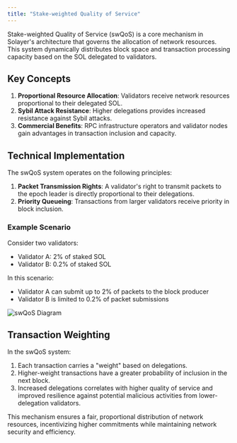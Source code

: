 ```yaml
---
title: "Stake-weighted Quality of Service"
---
```


Stake-weighted Quality of Service (swQoS) is a core mechanism in Solayer's architecture that governs the allocation of network resources. This system dynamically distributes block space and transaction processing capacity based on the SOL delegated to validators.

## Key Concepts

1. **Proportional Resource Allocation**: Validators receive network resources proportional to their delegated SOL.
2. **Sybil Attack Resistance**: Higher delegations provides increased resistance against Sybil attacks.
3. **Commercial Benefits**: RPC infrastructure operators and validator nodes gain advantages in transaction inclusion and capacity.

## Technical Implementation

The swQoS system operates on the following principles:

1. **Packet Transmission Rights**: A validator's right to transmit packets to the epoch leader is directly proportional to their delegations.
2. **Priority Queueing**: Transactions from larger validators receive priority in block inclusion.

### Example Scenario

Consider two validators:
- Validator A: 2% of staked SOL
- Validator B: 0.2% of staked SOL

In this scenario:
- Validator A can submit up to 2% of packets to the block producer
- Validator B is limited to 0.2% of packet submissions

<Frame>
<img src="https://2113331469-files.gitbook.io/~/files/v0/b/gitbook-x-prod.appspot.com/o/spaces%2FzYM0pEemeu6F3UKGPAZE%2Fuploads%2FxRADjBj4yovu5Avwkmyt%2Fimage.png?alt=media&token=423ad627-3172-4142-93a6-f415ae2a2bd6" alt="swQoS Diagram" />
</Frame>

## Transaction Weighting

In the swQoS system:
1. Each transaction carries a "weight" based on delegations.
2. Higher-weight transactions have a greater probability of inclusion in the next block.
3. Increased delegations correlates with higher quality of service and improved resilience against potential malicious activities from lower-delegation validators.

This mechanism ensures a fair, proportional distribution of network resources, incentivizing higher commitments while maintaining network security and efficiency.
